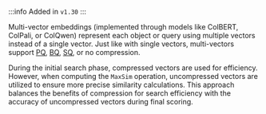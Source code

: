 :::info Added in `v1.30`
:::

Multi-vector embeddings (implemented through models like ColBERT, ColPali, or ColQwen) represent each object or query using multiple vectors instead of a single vector. Just like with single vectors, multi-vectors support [PQ](/docs/weaviate/configuration/compression/pq-compression), [BQ](/docs/weaviate/configuration/compression/bq-compression), [SQ](/docs/weaviate/configuration/compression/sq-compression), or no compression.

During the initial search phase, compressed vectors are used for efficiency. However, when computing the `MaxSim` operation, uncompressed vectors are utilized to ensure more precise similarity calculations. This approach balances the benefits of compression for search efficiency with the accuracy of uncompressed vectors during final scoring.
